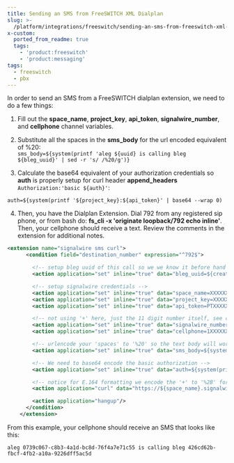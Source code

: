 ```yaml
---
title: Sending an SMS from FreeSWITCH XML Dialplan
slug: >-
  /platform/integrations/freeswitch/sending-an-sms-from-freeswitch-xml-dialplan-through-signalwire-cloud
x-custom:
  ported_from_readme: true
  tags:
    - 'product:freeswitch'
    - 'product:messaging'
tags:
  - freeswitch
  - pbx
---
```



In order to send an SMS from a FreeSWITCH dialplan extension, we need to do a few things:

1. Fill out the **space_name**, **project_key**, **api_token**, **signalwire_number**, and **cellphone** channel variables.

2. Substitute all the spaces in the **sms_body** for the url encoded equivalent of %20:  
   `sms_body=${system(printf 'aleg ${uuid} is calling bleg ${bleg_uuid}' | sed -r 's/ /%20/g')}`

3. Calculate the base64 equivalent of your authorization credentials so **auth** is properly setup for curl header **append_headers** `Authorization:'basic ${auth}'`:

`auth=${system(printf '${project_key}:${api_token}' | base64 --wrap 0)`

4. Then, you have the Dialplan Extension. Dial 792 from any registered sip phone, or from bash do: **fs_cli -x 'originate loopback/792 echo inline'**. Then, your cellphone should receive a text. Review the comments in the extension for additional notes.

```xml
<extension name="signalwire sms curl">
      <condition field="destination_number" expression="^792$">

        <!-- setup bleg uuid of this call so we we know it before hand -->
        <action application="set" inline="true" data="bleg_uuid=${create_uuid()}"/>

        <!-- setup signalwire credentials -->
        <action application="set" inline="true" data="space_name=XXXXXX"/>
        <action application="set" inline="true" data="project_key=XXXXXXXX-XXXX-XXXX-XXXX-XXXXXXXXXXX"/>
        <action application="set" inline="true" data="api_token=PTXXXXXXXXXXXXXXXXXXXXXXXXXXXXXXXXXXXXXXXXXXXXXX"/>

        <!-- not using '+' here, just the 11 digit number itself, see curl line below -->
        <action application="set" inline="true" data="signalwire_number=1XXXXXXXXXX"/>
        <action application="set" inline="true" data="cellphone=1XXXXXXXXXX"/>

        <!-- urlencode your 'spaces' to '%20' so the text body will work in the url, may need to consider other untested puncuations -->
        <action application="set" inline="true" data="sms_body=${system(printf 'aleg ${uuid} is calling bleg ${bleg_uuid}' | sed -r 's/ /%20/g')}"/>

        <!-- We need to base64 encode the basic authorization -->
        <action application="set" inline="true" data="auth=${system(printf '${project_key}:${api_token}' | base64 --wrap 0)}"/>

        <!-- notice for E.164 formatting we encode the '+' to '%2B' for the 'From' and 'To' params on the URL -->
        <action application="curl" data="https://${space_name}.signalwire.com/api/laml/2010-04-01/Accounts/${project_key}/Messages.json?From=%2B${signalwire_number}&To=%2B${cellphone}&Body=${sms_body} append_headers Authorization:'basic ${auth}' post"/>

        <action application="hangup"/>
      </condition>
    </extension>
```

From this example, your cellphone should receive an SMS that looks like this:

`​​​​​​​aleg 0739c067-c8b3-4a1d-bc8d-76f4a7e71c55 is calling bleg 426cd62b-fbcf-4fb2-a10a-9226dff5ac5d`
